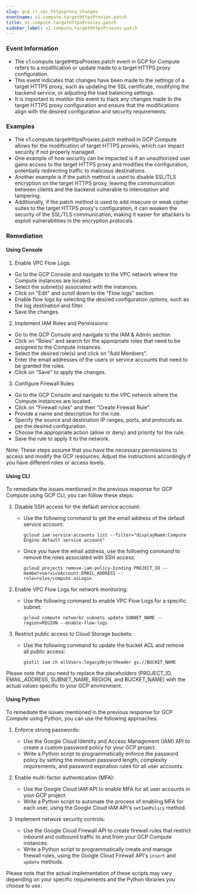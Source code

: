 ```yaml
--- 
slug: gcp_rt_vpc_httpsproxy_changes
eventname: v1.compute.targetHttpsProxies.patch
title: v1.compute.targetHttpsProxies.patch
sidebar_label: v1.compute.targetHttpsProxies.patch
---
```

                       
### Event Information

- The v1.compute.targetHttpsProxies.patch event in GCP for Compute refers to a modification or update made to a target HTTPS proxy configuration.
- This event indicates that changes have been made to the settings of a target HTTPS proxy, such as updating the SSL certificate, modifying the backend service, or adjusting the load balancing settings.
- It is important to monitor this event to track any changes made to the target HTTPS proxy configuration and ensure that the modifications align with the desired configuration and security requirements.


### Examples

- The v1.compute.targetHttpsProxies.patch method in GCP Compute allows for the modification of target HTTPS proxies, which can impact security if not properly managed.
- One example of how security can be impacted is if an unauthorized user gains access to the target HTTPS proxy and modifies the configuration, potentially redirecting traffic to malicious destinations.
- Another example is if the patch method is used to disable SSL/TLS encryption on the target HTTPS proxy, leaving the communication between clients and the backend vulnerable to interception and tampering.
- Additionally, if the patch method is used to add insecure or weak cipher suites to the target HTTPS proxy's configuration, it can weaken the security of the SSL/TLS communication, making it easier for attackers to exploit vulnerabilities in the encryption protocols.

### Remediation

#### Using Console

1. Enable VPC Flow Logs:
- Go to the GCP Console and navigate to the VPC network where the Compute instances are located.
- Select the subnet(s) associated with the instances.
- Click on "Edit" and scroll down to the "Flow logs" section.
- Enable flow logs by selecting the desired configuration options, such as the log destination and filter.
- Save the changes.

2. Implement IAM Roles and Permissions:
- Go to the GCP Console and navigate to the IAM & Admin section.
- Click on "Roles" and search for the appropriate roles that need to be assigned to the Compute instances.
- Select the desired role(s) and click on "Add Members".
- Enter the email addresses of the users or service accounts that need to be granted the roles.
- Click on "Save" to apply the changes.

3. Configure Firewall Rules:
- Go to the GCP Console and navigate to the VPC network where the Compute instances are located.
- Click on "Firewall rules" and then "Create Firewall Rule".
- Provide a name and description for the rule.
- Specify the source and destination IP ranges, ports, and protocols as per the desired configuration.
- Choose the appropriate action (allow or deny) and priority for the rule.
- Save the rule to apply it to the network.

Note: These steps assume that you have the necessary permissions to access and modify the GCP resources. Adjust the instructions accordingly if you have different roles or access levels.

#### Using CLI

To remediate the issues mentioned in the previous response for GCP Compute using GCP CLI, you can follow these steps:

1. Disable SSH access for the default service account:
   - Use the following command to get the email address of the default service account:
     ```
     gcloud iam service-accounts list --filter="displayName:Compute Engine default service account"
     ```
   - Once you have the email address, use the following command to remove the roles associated with SSH access:
     ```
     gcloud projects remove-iam-policy-binding PROJECT_ID --member=serviceAccount:EMAIL_ADDRESS --role=roles/compute.osLogin
     ```

2. Enable VPC Flow Logs for network monitoring:
   - Use the following command to enable VPC Flow Logs for a specific subnet:
     ```
     gcloud compute networks subnets update SUBNET_NAME --region=REGION --enable-flow-logs
     ```

3. Restrict public access to Cloud Storage buckets:
   - Use the following command to update the bucket ACL and remove all public access:
     ```
     gsutil iam ch allUsers:legacyObjectReader gs://BUCKET_NAME
     ```

Please note that you need to replace the placeholders (PROJECT_ID, EMAIL_ADDRESS, SUBNET_NAME, REGION, and BUCKET_NAME) with the actual values specific to your GCP environment.

#### Using Python

To remediate the issues mentioned in the previous response for GCP Compute using Python, you can use the following approaches:

1. Enforce strong passwords:
   - Use the Google Cloud Identity and Access Management (IAM) API to create a custom password policy for your GCP project.
   - Write a Python script to programmatically enforce the password policy by setting the minimum password length, complexity requirements, and password expiration rules for all user accounts.

2. Enable multi-factor authentication (MFA):
   - Use the Google Cloud IAM API to enable MFA for all user accounts in your GCP project.
   - Write a Python script to automate the process of enabling MFA for each user, using the Google Cloud IAM API's `setIamPolicy` method.

3. Implement network security controls:
   - Use the Google Cloud Firewall API to create firewall rules that restrict inbound and outbound traffic to and from your GCP Compute instances.
   - Write a Python script to programmatically create and manage firewall rules, using the Google Cloud Firewall API's `insert` and `update` methods.

Please note that the actual implementation of these scripts may vary depending on your specific requirements and the Python libraries you choose to use.


 
